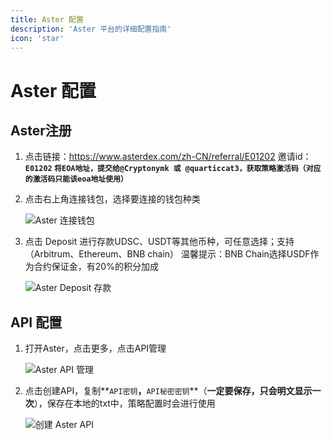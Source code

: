 ```yaml
---
title: Aster 配置
description: 'Aster 平台的详细配置指南'
icon: 'star'
---
```


# Aster 配置

## Aster注册

1. 点击链接：https://www.asterdex.com/zh-CN/referral/E01202    邀请id：**`E01202`
`将EOA地址，提交给@Cryptonymk 或 @quarticcat3，获取策略激活码（对应的激活码只能该eoa地址使用）`**

2. 点击右上角连接钱包，选择要连接的钱包种类

    <img src="/images/aster/001.png" alt="Aster 连接钱包" />

3. 点击 Deposit 进行存款UDSC、USDT等其他币种，可任意选择；支持 （Arbitrum、Ethereum、BNB chain）
温馨提示：BNB Chain选择USDF作为合约保证金，有20%的积分加成

    <img src="/images/aster/002.png" alt="Aster Deposit 存款" />

## API 配置

1. 打开Aster，点击更多，点击API管理

   <img src="/images/aster/003.png" alt="Aster API 管理" />

2. 点击创建API，复制**`API密钥`**，**`API秘密密钥`**（**一定要保存，只会明文显示一次**），保存在本地的txt中，策略配置时会进行使用

   <img src="/images/aster/004.png" alt="创建 Aster API" />